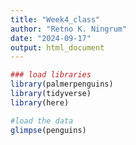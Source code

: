```yaml
---
title: "Week4_class"
author: "Retno K. Ningrum"
date: "2024-09-17"
output: html_document
---
```

```r
### load libraries
library(palmerpenguins)
library(tidyverse)
library(here)

#load the data
glimpse(penguins)
```

